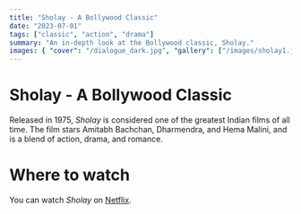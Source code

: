 ```yaml
---
title: "Sholay - A Bollywood Classic"
date: "2023-07-01"
tags: ["classic", "action", "drama"]
summary: "An in-depth look at the Bollywood classic, Sholay."
images: { "cover": "/dialogue_dark.jpg", "gallery": ["/images/sholay1.jpg", "/images/sholay2.jpg"] }
---
```


# Sholay - A Bollywood Classic

Released in 1975, *Sholay* is considered one of the greatest Indian films of all time. The film stars Amitabh Bachchan, Dharmendra, and Hema Malini, and is a blend of action, drama, and romance.


# Where to watch

You can watch *Sholay* on <a href="https://www.netflix.com/" target="_blank" rel="noopener noreferrer" className="text-blue-500 underline">Netflix</a>. 